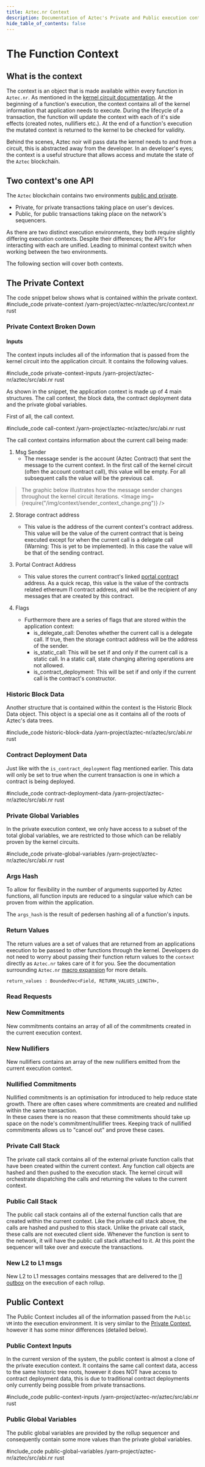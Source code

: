 ```yaml
---
title: Aztec.nr Context
description: Documentation of Aztec's Private and Public execution contexts
hide_table_of_contents: false
---
```



# The Function Context

## What is the context
The context is an object that is made available within every function in `Aztec.nr`. As mentioned in the [kernel circuit documentation](../../concepts/advanced/circuits/kernels/private_kernel.md). At the beginning of a function's execution, the context contains all of the kernel information that application needs to execute. During the lifecycle of a transaction, the function will update the context with each of it's side effects (created notes, nullifiers etc.). At the end of a function's execution the mutated context is returned to the kernel to be checked for validity. 

Behind the scenes, Aztec noir will pass data the kernel needs to and from a circuit, this is abstracted away from the developer. In an developer's eyes; the context is a useful structure that allows access and mutate the state of the `Aztec` blockchain.

## Two context's one API
The `Aztec` blockchain contains two environments [public and private](../../concepts/foundation/state_model.md). 
- Private, for private transactions taking place on user's devices.
- Public, for public transactions taking place on the network's sequencers.

As there are two distinct execution environments, they both require slightly differing execution contexts. Despite their differences; the API's for interacting with each are unified. Leading to minimal context switch when working between the two environments.

The following section will cover both contexts.

## The Private Context

The code snippet below shows what is contained within the private context.
#include_code private-context /yarn-project/aztec-nr/aztec/src/context.nr rust

### Private Context Broken Down
#### Inputs
The context inputs includes all of the information that is passed from the kernel circuit into the application circuit. It contains the following values.

#include_code private-context-inputs /yarn-project/aztec-nr/aztec/src/abi.nr rust

As shown in the snippet, the application context is made up of 4 main structures. The call context, the block data, the contract deployment data and the private global variables.

First of all, the call context.

#include_code call-context /yarn-project/aztec-nr/aztec/src/abi.nr rust

The call context contains information about the current call being made:


1. Msg Sender
    - The message sender is the account (Aztec Contract) that sent the message to the current context. In the first call of the kernel circuit (often the account contract call), this value will be empty. For all subsequent calls the value will be the previous call. 

> The graphic below illustrates how the message sender changes throughout the kernel circuit iterations.
<Image img={require("/img/context/sender_context_change.png")} />

2. Storage contract address
    - This value is the address of the current context's contract address. This value will be the value of the current contract that is being executed except for when the current call is a delegate call (Warning: This is yet to be implemented). In this case the value will be that of the sending contract. 

3. Portal Contract Address 
    - This value stores the current contract's linked [portal contract](./portals/main.md) address. As a quick recap, this value is the value of the contracts related ethereum l1 contract address, and will be the recipient of any messages that are created by this contract.
4. Flags
    - Furthermore there are a series of flags that are stored within the application context:
        - is_delegate_call: Denotes whether the current call is a delegate call. If true, then the storage contract address will be the address of the sender.
        - is_static_call: This will be set if and only if the current call is a static call. In a static call, state changing altering operations are not allowed.
        - is_contract_deployment: This will be set if and only if the current call is the contract's constructor.

### Historic Block Data
Another structure that is contained within the context is the Historic Block Data object. This object is a special one as it contains all of the roots of Aztec's data trees. 

#include_code historic-block-data /yarn-project/aztec-nr/aztec/src/abi.nr rust

### Contract Deployment Data
Just like with the `is_contract_deployment` flag mentioned earlier. This data will only be set to true when the current transaction is one in which a contract is being deployed.

#include_code contract-deployment-data /yarn-project/aztec-nr/aztec/src/abi.nr rust

### Private Global Variables
In the private execution context, we only have access to a subset of the total global variables, we are restricted to those which can be reliably proven by the kernel circuits.

#include_code private-global-variables /yarn-project/aztec-nr/aztec/src/abi.nr rust

### Args Hash
To allow for flexibility in the number of arguments supported by Aztec functions, all function inputs are reduced to a singular value which can be proven from within the application. 

The `args_hash` is the result of pedersen hashing all of a function's inputs.

### Return Values
The return values are a set of values that are returned from an applications execution to be passed to other functions through the kernel. Developers do not need to worry about passing their function return values to the `context` directly as `Aztec.nr` takes care of it for you. See the documentation surrounding `Aztec.nr` [macro expansion](./syntax/functions.md#after-expansion) for more details.

    return_values : BoundedVec<Field, RETURN_VALUES_LENGTH>,

### Read Requests
<!-- TODO(maddiaa): leaving as todo until their is further clarification around their implementation in the protocol -->

### New Commitments
New commitments contains an array of all of the commitments created in the current execution context.

### New Nullifiers
New nullifiers contains an array of the new nullifiers emitted from the current execution context.

### Nullified Commitments
Nullified commitments is an optimisation for introduced to help reduce state growth. There are often cases where commitments are created and nullified within the same transaction.  
In these cases there is no reason that these commitments should take up space on the node's commitment/nullifier trees. Keeping track of nullified commitments allows us to "cancel out" and prove these cases.

### Private Call Stack
The private call stack contains all of the external private function calls that have been created within the current context. Any function call objects are hashed and then pushed to the execution stack. 
The kernel circuit will orchestrate dispatching the calls and returning the values to the current context.

### Public Call Stack
The public call stack contains all of the external function calls that are created within the current context. Like the private call stack above, the calls are hashed and pushed to this stack. Unlike the private call stack, these calls are not executed client side. Whenever the function is sent to the network, it will have the public call stack attached to it. At this point the sequencer will take over and execute the transactions.

### New L2 to L1 msgs
New L2 to L1 messages contains messages that are delivered to the [l1 outbox](../../concepts/foundation/communication/cross_chain_calls.md) on the execution of each rollup.

## Public Context
The Public Context includes all of the information passed from the `Public VM` into the execution environment. It is very similar to the [Private Context](#the-private-context), however it has some minor differences (detailed below).

### Public Context Inputs
In the current version of the system, the public context is almost a clone of the private execution context. It contains the same call context data, access to the same historic tree roots, however it does NOT have access to contract deployment data, this is due to traditional contract deployments only currently being possible from private transactions.

#include_code public-context-inputs /yarn-project/aztec-nr/aztec/src/abi.nr rust


### Public Global Variables
The public global variables are provided by the rollup sequencer and consequently contain some more values than the private global variables.

#include_code public-global-variables /yarn-project/aztec-nr/aztec/src/abi.nr rust
